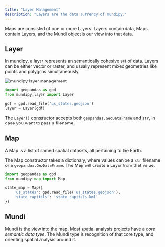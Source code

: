 ```yaml
---
title: "Layer Management"
description: "Layers are the data currency of mundipy."
---
```


Maps are consisted of one or more Layers. Layers contain data, Maps contain
Layers, and the Mundi object is our view into that data.

## Layer

In mundipy, a layer represents an semantically cohesive set of data. Layers
can be either vector or raster, and usually represent mixed geometries like
points and polygons simultaneously.

![mundipy layer management](docs/graphics/layers.svg)

```python layers.py
import geopandas as gpd
from mundipy.layer import Layer

gdf = gpd.read_file('us_states.geojson')
layer = Layer(gdf)
```

<Tip>The `Layer()` constructor accepts both `geopandas.GeoDataFrame` and `str`, in case you want to pass a filename.</Tip>

## Map

A Map is a list of named spatial datasets, all pertaining to the Earth.

The Map constructor takes a dictionary, where values can be a `str` filename or
a `geopandas.GeoDataFrame`. The Map will create a Layer from that value.

```python map.py
import geopandas as gpd
from mundipy.map import Map

state_map = Map({
	'us_states': gpd.read_file('us_states.geojson'),
	'state_capitals': 'state_capitals.kml'
})
```

## Mundi

Mundi is the view into the map. Most spatial analysis projects have a *core semantic data type*.
The Mundi type is recognition of that core type, and orienting spatial analysis around it.


